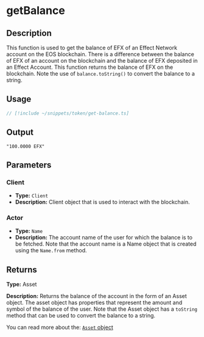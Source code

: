 # getBalance

## Description

This function is used to get the balance of EFX of an Effect Network account on the EOS blockchain.
There is a difference between the balance of EFX of an account on the blockchain and the balance of EFX deposited in an Effect Account.
This function returns the balance of EFX on the blockchain.
Note the use of `balance.toString()` to convert the balance to a string.


## Usage

```ts twoslash
// [!include ~/snippets/token/get-balance.ts]
```

## Output

```
"100.0000 EFX"
```
## Parameters

### Client
- **Type:** `Client`
- **Description:** Client object that is used to interact with the blockchain.

### Actor

- **Type:** `Name`
- **Description:** 
The account name of the user for which the balance is to be fetched. 
Note that the account name is a Name object that is created using the `Name.from` method.

## Returns

**Type:**  Asset

**Description:** 
Returns the balance of the account in the form of an Asset object.
The asset object has properties that represent the amount and symbol of the balance of the user.
Note that the Asset object has a `toString` method that can be used to convert the balance to a string.

You can read more about the: [`Asset` object](/docs/glossary/types#asset)
